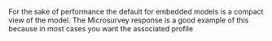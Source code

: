 For the sake of performance the default for embedded models is a compact view of the model. The Microsurvey response is a good example of this because in most cases you want the associated profile